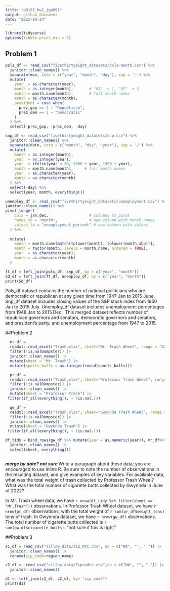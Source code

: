 ```yaml
---
title: "p8105_hw2_jg4891"
output: github_document
date: "2025-09-24"
---
```


```r
library(tidyverse)
options(tibble.print_min = 5)

```
## Problem 1
```r
pols_df <- read_csv("fivethirtyeight_datasets/pols-month.csv") %>%
  janitor::clean_names() %>%
  separate(mon, into = c("year", "month", "day"), sep = '-') %>%
  mutate(
    year  = as.character(year),
    month = as.integer(month),       # "01" -> 1, "02" -> 2
    month = month.name[month],       # full month names
    month = as.character(month),
    president = case_when(
      prez_gop == 1 ~ "Republican",
      prez_dem == 1 ~ "Democratic"
    )
  ) %>%
  select(-prez_gop, -prez_dem, -day)
```
```r
snp_df <- read_csv("fivethirtyeight_datasets/snp.csv") %>%
  janitor::clean_names() %>%
  separate(date, into = c("month", "day", "year"), sep = '/') %>%
  mutate(
    month = as.integer(month),
    year  = as.integer(year),
    year  = ifelse(year < 50, 2000 + year, 1900 + year),
    month = month.name[month],     # full month names
    year  = as.character(year),
    month = as.character(month)
  ) %>%
  select(-day) %>%
  select(year, month, everything())
```
```r
unemploy_df <- read_csv("fivethirtyeight_datasets/unemployment.csv") %>% 
janitor::clean_names() %>% 
pivot_longer(
    cols = jan:dec,                  # columns to pivot
    names_to = "month",              # new column with month names
    values_to = "unemployment_percent" # new column with values
  ) %>% 
  
  mutate(
    month = month.name[match(tolower(month), tolower(month.abb))],
    month = factor(month, levels = month.name, ordered = TRUE),
    year  = as.character(year),
    month = as.character(month)
  )
```
```r

ft_df = left_join(pols_df, snp_df, by = c("year", "month"))
Sd_df = left_join(ft_df, unemploy_df, by = c("year", "month"))
print(Sd_df)

```

Pols_df dataset contains the number of national politicians who are democratic or republican at any given time from 1947 Jan to 2015 June.
Snp_df dataset includes closing values of the S&P stock index from 1950 Jan to 2015 July.
Unemploy_df dataset includes unemployment percentages from  1948 Jan to 2015 Dec. 
This merged dataset reflects number of republican governors and senators, democratic governors and senators, and president's party, and unemployment percentage from 1947 to 2015.

##Problem 2

```r
  mr_df = 
  readxl::read_excel("Trash.xlsx", sheet="Mr. Trash Wheel", range = "A2:N653",na = c("NA", "", "."))|>
  filter(!is.na(Dumpster)) |> 
  janitor::clean_names() |> 
  mutate(sheet = "Mr. Trash") |> 
  mutate(sports_balls = as.integer(round(sports_balls)))

```


```r
  pr_df = 
  readxl::read_excel("Trash.xlsx", sheet="Professor Trash Wheel", range = "A2:M120",na = c("NA", "", "."))|>
  filter(!is.na(Dumpster)) |> 
  janitor::clean_names() |> 
  mutate(sheet = "Professor Trash") |> 
 filter(if_all(everything(), ~ !is.na(.)))

```

```r
  gw_df = 
  readxl::read_excel("Trash.xlsx", sheet="Gwynnda Trash Wheel", range = "A2:L265",na = c("NA", "", "."))|>
  filter(!is.na(Dumpster)) |> 
  janitor::clean_names() |> 
  mutate(sheet = "Gwynnda Trash") |> 
 filter(if_all(everything(), ~ !is.na(.)))

```

```r

df_tidy = bind_rows(gw_df %>% mutate(year = as.numeric(year)), mr_df%>% mutate(year = as.numeric(year)), pr_df%>% mutate(year = as.numeric(year))) |> 
  janitor::clean_names() |> 
  select(sheet, everything())



```
***merge by date? not sure 
***Write a paragraph about these data; you are encouraged to use inline R. Be sure to note the number of observations in the resulting dataset, and give examples of key variables. For available data, what was the total weight of trash collected by Professor Trash Wheel? What was the total number of cigarette butts collected by Gwynnda in June of 2022?

In Mr. Trash wheel data, we have `r nrow(df_tidy %>% filter(sheet == "Mr.Trash"))` observations. In Professor Trash Wheel dataset, we have `r nrow(pr_df)` observations, with the total weight of `r sum(pr_df$weight_tons)` tons of trash. In Gwynnda dataset, we have `r nrow(gw_df)` observations. The total number of cigarette butts collected is `r sum(gw_df$cigarette_butts)`.  "not sure if this is right"

##Problem 3
```r
z1_df = read_csv("zillow_data/Zip_NYC.csv", na = c("NA", "", ".")) |> 
  janitor::clean_names() |> 
  rename(zip_code=region_name)

z2_df <- read_csv("zillow_data/Zipcodes.csv",na = c("NA", "", ".")) |> 
  janitor::clean_names()

d1 <- left_join(z1_df, z2_df, by= "zip_code")
print(d1)
```











